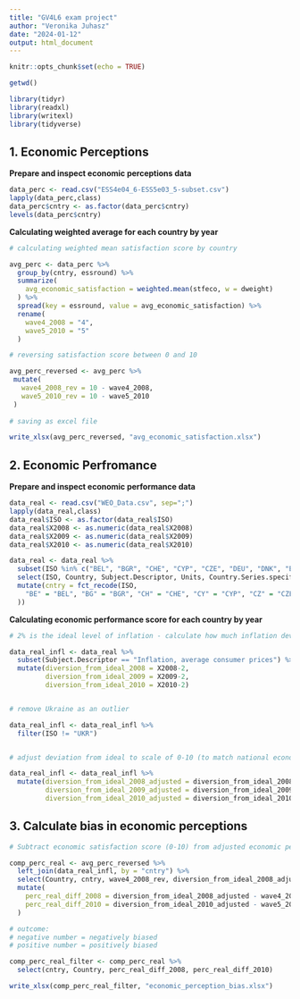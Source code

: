 ```yaml
---
title: "GV4L6 exam project"
author: "Veronika Juhasz"
date: "2024-01-12"
output: html_document
---
```


```r
knitr::opts_chunk$set(echo = TRUE)

getwd()

library(tidyr)
library(readxl)
library(writexl)
library(tidyverse)

```

## 1. Economic Perceptions

**Prepare and inspect economic perceptions data**

```r

data_perc <- read.csv("ESS4e04_6-ESS5e03_5-subset.csv")
lapply(data_perc,class)
data_perc$cntry <- as.factor(data_perc$cntry)
levels(data_perc$cntry)

```


**Calculating weighted average for each country by year**

```r

# calculating weighted mean satisfaction score by country

avg_perc <- data_perc %>%
  group_by(cntry, essround) %>%
  summarize(
    avg_economic_satisfaction = weighted.mean(stfeco, w = dweight)
  ) %>%
  spread(key = essround, value = avg_economic_satisfaction) %>% 
  rename(
    wave4_2008 = "4",
    wave5_2010 = "5"
  )

# reversing satisfaction score between 0 and 10

avg_perc_reversed <- avg_perc %>%
 mutate(
   wave4_2008_rev = 10 - wave4_2008,
   wave5_2010_rev = 10 - wave5_2010
 )
  
# saving as excel file

write_xlsx(avg_perc_reversed, "avg_economic_satisfaction.xlsx")

```

## 2. Economic Perfromance

**Prepare and inspect economic performance data**

```r
data_real <- read.csv("WEO_Data.csv", sep=";")
lapply(data_real,class)
data_real$ISO <- as.factor(data_real$ISO)
data_real$X2008 <- as.numeric(data_real$X2008)
data_real$X2009 <- as.numeric(data_real$X2009)
data_real$X2010 <- as.numeric(data_real$X2010)

data_real <- data_real %>% 
  subset(ISO %in% c("BEL", "BGR", "CHE", "CYP", "CZE", "DEU", "DNK", "EST", "ESP", "FIN", "FRA", "GBR", "GRC", "HRV", "HUN", "IRL", "ISR", "LTU", "LVA", "NLD", "NOR", "POL", "PRT", "ROU", "RUS", "SWE", "SVN", "SVK", "TUR", "UKR")) %>% 
  select(ISO, Country, Subject.Descriptor, Units, Country.Series.specific.Notes, X2008, X2009, X2010) %>% 
  mutate(cntry = fct_recode(ISO,
    "BE" = "BEL", "BG" = "BGR", "CH" = "CHE", "CY" = "CYP", "CZ" = "CZE", "DE" = "DEU", "DK" = "DNK", "EE" = "EST", "ES" = "ESP", "FI" = "FIN", "FR" = "FRA", "GB" = "GBR", "GR" = "GRC", "HR" = "HRV", "HU" = "HUN", "IE" = "IRL", "IL" = "ISR", "LT" = "LTU", "LV" = "LVA", "NL" = "NLD", "NO" = "NOR", "PL" = "POL", "PT" = "PRT", "RO" = "ROU", "RU" = "RUS", "SE" = "SWE", "SI" = "SVN", "SK" = "SVK", "TR" = "TUR", "UA" = "UKR"
  ))
```

**Calculating economic performance score for each country by year**

```r

# 2% is the ideal level of inflation - calculate how much inflation deviates from this each year

data_real_infl <- data_real %>% 
  subset(Subject.Descriptor == "Inflation, average consumer prices") %>% 
  mutate(diversion_from_ideal_2008 = X2008-2,
         diversion_from_ideal_2009 = X2009-2,
         diversion_from_ideal_2010 = X2010-2)


# remove Ukraine as an outlier

data_real_infl <- data_real_infl %>% 
  filter(ISO != "UKR")


# adjust deviation from ideal to scale of 0-10 (to match national economic perceptions scale)

data_real_infl <- data_real_infl %>% 
  mutate(diversion_from_ideal_2008_adjusted = diversion_from_ideal_2008*10/max(diversion_from_ideal_2008),
         diversion_from_ideal_2009_adjusted = diversion_from_ideal_2009*10/max(diversion_from_ideal_2009),
         diversion_from_ideal_2010_adjusted = diversion_from_ideal_2010*10/max(diversion_from_ideal_2010))

```


## 3. Calculate bias in economic perceptions

```r

# Subtract economic satisfaction score (0-10) from adjusted economic perception score (0-10) to see how much they deviate from each other in each country each year

comp_perc_real <- avg_perc_reversed %>%
  left_join(data_real_infl, by = "cntry") %>% 
  select(Country, cntry, wave4_2008_rev, diversion_from_ideal_2008_adjusted, wave5_2010_rev, diversion_from_ideal_2010_adjusted) %>% 
  mutate(
    perc_real_diff_2008 = diversion_from_ideal_2008_adjusted - wave4_2008_rev,
    perc_real_diff_2010 = diversion_from_ideal_2010_adjusted - wave5_2010_rev
  )

# outcome:
# negative number = negatively biased
# positive number = positively biased

```


```r

comp_perc_real_filter <- comp_perc_real %>% 
  select(cntry, Country, perc_real_diff_2008, perc_real_diff_2010)

write_xlsx(comp_perc_real_filter, "economic_perception_bias.xlsx")
```

